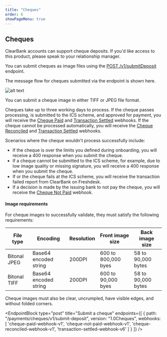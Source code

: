 ```yaml
---
title: "Cheques"
order: 6
showPageMenu: true
---
```



## Cheques

ClearBank accounts can support cheque deposits. If you'd like access to this product, please speak to your relationship manager.

You can submit cheques as image files using the [POST /v1/submitDeposit](#Submit-a-cheque) endpoint.

The message flow for cheques submitted via the endpoint is shown here.

![alt text](/assets/images/cheque_endpoint.svg "Message flow diagram explaining how to submit cheques via the endpoint. This is explained in the text below.")

You can submit a cheque image in either TIFF or JPEG file format.

Cheques take up to three working days to process. If the cheque passes processing, is submitted to the ICS scheme, and approved for payment, you will receive the [Cheque Paid](#cheque-paid-webhook) and [Transaction Settled](#transaction-settled-webhook) webhooks. If the cheque cannot be processed automatically, you will receive the [Cheque Reconciled](#cheque-reconciled-webhook) and [Transaction Settled](#transaction-settled-webhook) webhooks.

Scenarios where the cheque wouldn't process successfully include:
- If the cheque is over the limits you defined during onboarding, you will receive a 400 response when you submit the cheque.
- If a cheque cannot be submitted to the ICS scheme, for example, due to low image quality or missing signature, you will receive a 400 response when you submit the cheque.
- If or the cheque fails at the ICS scheme, you will receive the transaction failed report from ClearBank on Freshdesk.
- If a decision is made by the issuing bank to not pay the cheque, you will receive the [Cheque Not Paid](#cheque-not-paid-webhook) webhook.

#### Image requirements
For cheque images to successfully validate, they must satisfy the following requirements:

| File type | Encoding | Resolution | Front image size | Back image size| 
|--|--|--|--|--|
| Bitonal JPEG | Base64 encoded string | 200DPI | 600 to 800,000 byes | 58 to 90,000 bytes |
| Bitonal TIFF | Base64 encoded string | 200DPI | 600 to 90,000 byes | 58 to 90,000 bytes |

Cheque images must also be clear, uncrumpled, have visible edges, and without folded corners.

<EndpointBlock
  type="post"
  title="Submit a cheque"
  endpoints={[
    {
      path: "/payments/cheques/v1/submit-deposit",
      version: "1.0Cheques",
       webhooks: [
        'cheque-paid-webhook-v1',
        'cheque-not-paid-webhook-v1',
        'cheque-reconciled-webhook-v1',
        'transaction-settled-webhook-v6'
       ]
    }
  ]}
/>

<WebhookPlaceholder render='cheque-paid-webhook-v1' />
<WebhookPlaceholder render='cheque-not-paid-webhook-v1' />
<WebhookPlaceholder render='cheque-reconciled-webhook-v1' />
<WebhookPlaceholder render='transaction-settled-webhook-v6' />